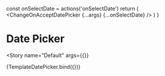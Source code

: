 


<Meta
  title="Components/Date Pickers/Date Picker"
  decorators={decorators}
/>

  const onSelectDate = actions('onSelectDate')
  return (
    <ChangeOnAcceptDatePicker {...args} {...onSelectDate} />
  )
}

# Date Picker
<Story
  name="Default"
  args={{}}
>
  {TemplateDatePicker.bind({})}
</Story>
